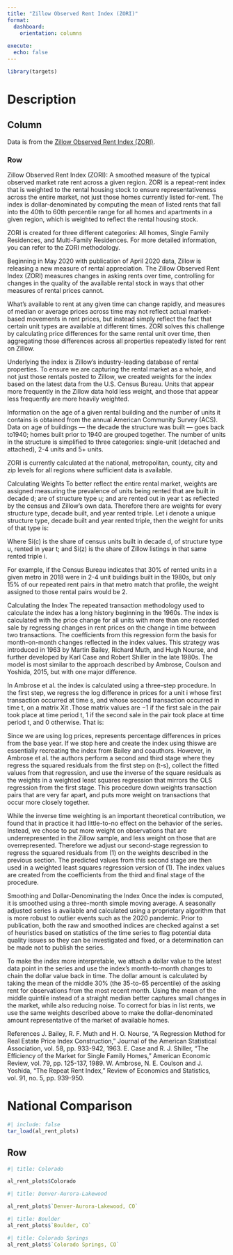 ```yaml
---
title: "Zillow Observed Rent Index (ZORI)"
format: 
  dashboard:
    orientation: columns
    
execute:
  echo: false
---
```


```r
library(targets)

```

# Description

## Column

Data is from the [Zillow Observed Rent Index (ZORI)](https://www.zillow.com/research/methodology-zori-repeat-rent-27092/).

### Row {.tabset}

::: {.card title="Description"}
Zillow Observed Rent Index (ZORI): A smoothed measure of the typical observed market rate rent across a given region. ZORI is a repeat-rent index that is weighted to the rental housing stock to ensure representativeness across the entire market, not just those homes currently listed for-rent. The index is dollar-denominated by computing the mean of listed rents that fall into the 40th to 60th percentile range for all homes and apartments in a given region, which is weighted to reflect the rental housing stock.

ZORI is created for three different categories: All homes, Single Family Residences, and Multi-Family Residences. For more detailed information, you can refer to the ZORI methodology.


:::

::: {.card title="Methodology"}
Beginning in May 2020 with publication of April 2020 data, Zillow is releasing a new measure of rental appreciation. The Zillow Observed Rent Index (ZORI) measures changes in asking rents over time, controlling for changes in the quality of the available rental stock in ways that other measures of rental prices cannot. 

What’s available to rent at any given time can change rapidly, and measures of median or average prices across time may not reflect actual market-based movements in rent prices, but instead simply reflect the fact that certain unit types are available at different times. ZORI solves this challenge by calculating price differences for the same rental unit over time, then aggregating those differences across all properties repeatedly listed for rent on Zillow.  

Underlying the index is Zillow’s industry-leading database of rental properties. To ensure we are capturing the rental market as a whole, and not just those rentals posted to Zillow, we created weights for the index based on the latest data from the U.S. Census Bureau.  Units that appear more frequently in the Zillow data hold less weight, and those that appear less frequently are more heavily weighted. 

Information on the age of a given rental building and the number of units it contains is obtained from the annual American Community Survey (ACS). Data on age of buildings — the decade the structure was built — goes back to1940; homes built prior to 1940 are grouped together. The number of units in the structure is simplified to three categories: single-unit (detached and attached), 2-4 units and 5+ units.

ZORI is currently calculated at the national, metropolitan, county, city and zip levels for all regions where sufficient data is available.

Calculating Weights
To better reflect the entire rental market, weights are assigned measuring the prevalence of units being rented that are built in decade d; are of structure type u; and are rented out in year t as reflected by the census and Zillow’s own data. Therefore there are weights for every structure type, decade built, and year rented triple. Let i denote a unique structure type, decade built and year rented triple, then the weight for units of that type is:



Where Si(c) is the share of census units built in decade d, of structure type u, rented in year t; and Si(z) is the share of  Zillow listings in that same rented triple i.



For example, if the Census Bureau indicates that 30% of rented units in a given metro in 2018 were in 2-4 unit buildings built in the 1980s, but only 15% of our repeated rent pairs in that metro match that profile, the weight assigned to those rental pairs would be 2. 

Calculating the Index
The repeated transaction methodology used to calculate the index has a long history beginning in the 1960s. The index is calculated with the price change for all units with more than one recorded sale by regressing changes in rent prices on the change in time between two transactions. The coefficients from this regression form the basis for month-on-month changes reflected in the index values. This strategy was introduced in 1963 by Martin Bailey, Richard Muth, and Hugh Nourse, and further developed by Karl Case and Robert Shiller in the late 1980s. The model is most similar to the approach described by Ambrose, Coulson and Yoshida, 2015, but with one major difference. 

In Ambrose et al. the index is calculated using a three-step procedure. In the first step, we regress the log difference in prices for a unit i whose first transaction occurred at time s, and whose second transaction occurred in time t, on a matrix Xit .Those matrix values are −1 if the first sale in the pair took place at time period t, 1 if the second sale in the pair took place at time period t, and 0 otherwise.  That is:



Since we are using log prices, represents percentage differences in prices from the base year. If we stop here and create the index using thiswe are essentially recreating the index from Bailey and coauthors. However, in Ambrose et al. the authors perform a second and third stage where they regress the squared residuals from the first step on (t-s), collect the fitted values from that regression, and use the inverse of the square residuals as the weights in a weighted least squares regression that mirrors the OLS regression from the first stage. This procedure down weights transaction pairs that are very far apart, and puts more weight on transactions that occur more closely together.

While the inverse time weighting is an important theoretical contribution, we found that in practice it had little-to-no effect on the behavior of the series. Instead, we chose to put more weight on observations that are underrepresented in the Zillow sample, and less weight on those that are overrepresented. Therefore we adjust our second-stage regression to regress the squared residuals from (1) on the weights described in the previous section. The predicted values from this second stage are then used in a weighted least squares regression version of (1). The index values are created from the coefficients from the third and final stage of the procedure. 

Smoothing and Dollar-Denominating the Index
Once the index is computed, it is smoothed using a three-month simple moving average. A seasonally adjusted series is available and calculated using a proprietary algorithm that is more robust to outlier events such as the 2020 pandemic.   Prior to publication, both the raw and smoothed indices are checked against a set of heuristics based on statistics of the time series to flag potential data quality issues so they can be investigated and fixed, or a determination can be made not to publish the series.

To make the index more interpretable, we attach a dollar value to the latest data point in the series and use the index’s month-to-month changes to chain the dollar value back in time. The dollar amount is calculated by taking the mean of the middle 30% (the 35-to-65 percentile) of the asking rent for observations from the most recent month. Using the mean of the middle quintile instead of a straight median better captures small changes in the market, while also reducing noise. To correct for bias in list rents, we use the same weights described above to make the dollar-denominated amount representative of the market of available homes. 

References
J. Bailey, R. F. Muth and H. O. Nourse, “A Regression Method for Real Estate Price Index Construction,” Journal of the American Statistical Association, vol. 58, pp. 933-942, 1963.
E. Case and R. J. Shiller, “The Efficiency of the Market for Single Family Homes,” American Economic Review, vol. 79, pp. 125-137, 1989.
W. Ambrose, N. E. Coulson and J. Yoshida, “The Repeat Rent Index,” Review of Economics and Statistics, vol. 91, no. 5, pp. 939-950.
:::

# National Comparison

```r
#| include: false
tar_load(al_rent_plots)

```

## Row {.tabset}

```r
#| title: Colorado

al_rent_plots$Colorado
```

```r
#| title: Denver-Aurora-Lakewood

al_rent_plots$`Denver-Aurora-Lakewood, CO`

```

```r
#| title: Boulder
al_rent_plots$`Boulder, CO`

```

```r
#| title: Colorado Springs
al_rent_plots$`Colorado Springs, CO`
```
